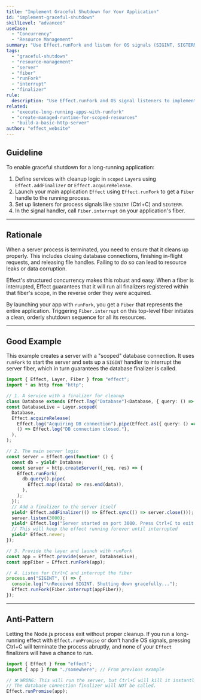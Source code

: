 ```yaml
---
title: "Implement Graceful Shutdown for Your Application"
id: "implement-graceful-shutdown"
skillLevel: "advanced"
useCase:
  - "Concurrency"
  - "Resource Management"
summary: "Use Effect.runFork and listen for OS signals (SIGINT, SIGTERM) to trigger a Fiber.interrupt, ensuring all resources are safely released."
tags:
  - "graceful-shutdown"
  - "resource-management"
  - "server"
  - "fiber"
  - "runFork"
  - "interrupt"
  - "finalizer"
rule:
  description: "Use Effect.runFork and OS signal listeners to implement graceful shutdown for long-running applications."
related:
  - "execute-long-running-apps-with-runfork"
  - "create-managed-runtime-for-scoped-resources"
  - "build-a-basic-http-server"
author: "effect_website"
---
```


## Guideline

To enable graceful shutdown for a long-running application:
1.  Define services with cleanup logic in `scoped` `Layer`s using `Effect.addFinalizer` or `Effect.acquireRelease`.
2.  Launch your main application `Effect` using `Effect.runFork` to get a `Fiber` handle to the running process.
3.  Set up listeners for process signals like `SIGINT` (Ctrl+C) and `SIGTERM`.
4.  In the signal handler, call `Fiber.interrupt` on your application's fiber.

---

## Rationale

When a server process is terminated, you need to ensure that it cleans up properly. This includes closing database connections, finishing in-flight requests, and releasing file handles. Failing to do so can lead to resource leaks or data corruption.

Effect's structured concurrency makes this robust and easy. When a fiber is interrupted, Effect guarantees that it will run all finalizers registered within that fiber's scope, in the reverse order they were acquired.

By launching your app with `runFork`, you get a `Fiber` that represents the entire application. Triggering `Fiber.interrupt` on this top-level fiber initiates a clean, orderly shutdown sequence for all its resources.

---

## Good Example

This example creates a server with a "scoped" database connection. It uses `runFork` to start the server and sets up a `SIGINT` handler to interrupt the server fiber, which in turn guarantees the database finalizer is called.

```typescript
import { Effect, Layer, Fiber } from "effect";
import * as http from "http";

// 1. A service with a finalizer for cleanup
class Database extends Effect.Tag("Database")<Database, { query: () => Effect.Effect<string> }> {}
const DatabaseLive = Layer.scoped(
  Database,
  Effect.acquireRelease(
    Effect.log("Acquiring DB connection").pipe(Effect.as({ query: () => Effect.succeed("data") })),
    () => Effect.log("DB connection closed."),
  ),
);

// 2. The main server logic
const server = Effect.gen(function* () {
  const db = yield* Database;
  const server = http.createServer((_req, res) => {
    Effect.runFork(
      db.query().pipe(
        Effect.map((data) => res.end(data)),
      ),
    );
  });
  // Add a finalizer to the server itself
  yield* Effect.addFinalizer(() => Effect.sync(() => server.close()));
  server.listen(3000);
  yield* Effect.log("Server started on port 3000. Press Ctrl+C to exit.");
  // This will keep the effect running forever until interrupted
  yield* Effect.never;
});

// 3. Provide the layer and launch with runFork
const app = Effect.provide(server, DatabaseLive);
const appFiber = Effect.runFork(app);

// 4. Listen for Ctrl+C and interrupt the fiber
process.on("SIGINT", () => {
  console.log("\nReceived SIGINT. Shutting down gracefully...");
  Effect.runFork(Fiber.interrupt(appFiber));
});
```

---

## Anti-Pattern

Letting the Node.js process exit without proper cleanup. If you run a long-running effect with `Effect.runPromise` or don't handle OS signals, pressing Ctrl+C will terminate the process abruptly, and none of your `Effect` finalizers will have a chance to run.

```typescript
import { Effect } from "effect";
import { app } from "./somewhere"; // From previous example

// ❌ WRONG: This will run the server, but Ctrl+C will kill it instantly.
// The database connection finalizer will NOT be called.
Effect.runPromise(app);
```